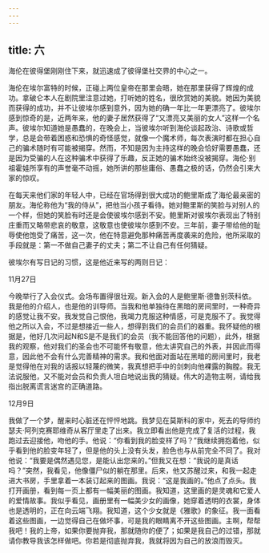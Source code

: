 ```yaml
---
---
---
```

title: 六
---



海伦在彼得堡刚刚住下来，就迅速成了彼得堡社交界的中心之一。

海伦在埃尔富特的时候，正碰上两位皇帝在那里会晤，她在那里获得了辉煌的成功。拿破仑本人在剧院里注意过她，打听她的姓名，很欣赏她的美貌。她因为美貌而获得的成功，并不让彼埃尔感到意外，因为她的确一年比一年更漂亮了。彼埃尔感到惊奇的是，近两年来，他的妻子居然获得了“又漂亮又美丽的女人”这样一个名声。彼埃尔知道她是愚蠢的，在晚会上，当彼埃尔听到海伦谈起政治、诗歌或哲学，总是会带着困惑和恐惧的奇怪感觉，就像一个魔术师，每次表演时都在担心自己的骗术随时有可能被揭穿。然而，不知是因为主持这样的晚会恰好需要愚蠢，还是因为受骗的人在这种骗术中获得了乐趣，反正她的骗术始终没被揭穿。海伦·别祖霍娃所享有的声誉毫不动摇，她所讲的那些庸俗、愚蠢之极的话，仍然会引来大家的惊叹。

在每天来他们家的年轻人中，已经在官场得到很大成功的鲍里斯成了海伦最亲密的朋友。海伦称他为“我的侍从”，把他当小孩子看待。她对鲍里斯的笑脸与对别人的一个样，但她的笑脸有时还是会使彼埃尔感到不安。鲍里斯对彼埃尔表现出了特别庄重而又略带悲哀的敬意，这敬意也使彼埃尔感到不安。三年前，妻子带给他的耻辱使他饱受了痛苦，这一次，他在特意避免那种痛苦再度袭来的危险，他所采取的手段就是：第一不做自己妻子的丈夫；第二不让自己有任何猜疑。

彼埃尔有写日记的习惯，这是他近来写的两则日记：

11月27日

今晚举行了入会仪式。会场布置得很壮观。新入会的人是鲍里斯·德鲁别茨科依。我是他的介绍人，也是他的训导师。当我和他单独待在黑暗的房间里时，一种奇异的感觉让我不安。我发觉自己恨他，我竭力克服这种情感，可是克服不了。我觉得他之所以入会，不过是想接近一些人，想得到我们的会员们的器重。我怀疑他的根据是，他好几次问起N和S是不是我们的会员（我不能回答他的问题），此外，根据我的观察，他对我们的圣会也不可能怀有敬意，他太讲究自己的外表，并因此而得意，因此他不会有什么完善精神的需求。我和他面对面站在黑暗的房间里时，我老是觉得他在对我的话报以轻蔑的微笑，我真想把手中的剑刺向他裸露的胸膛。我无法说服他，又不能对会员和负责人坦白地说出我的猜疑。伟大的造物主啊，请给我指出脱离谎言迷宫的正确道路。

12月9日

我做了一个梦，醒来时心脏还在怦怦地跳。我梦见在莫斯科的家中，死去的导师约瑟夫·阿列克赛耶维奇从客厅里走了出来。我立即看出他是完成了复活的过程，我跑过去迎接他，吻他的手。他说：“你看到我的脸变样了吗？”我继续拥抱着他，似乎看到他的脸变年轻了，但是他的头上没有头发，脸色也与从前完全不同了。我对他说：“我要是偶然遇见您，是能认出您来的。”但我又在想：“我说的是真话吗？”突然，我看见，他像僵尸似的躺在那里。后来，他又苏醒过来，和我一起走进大书房，手里拿着一本装订起来的图画。我说：“这是我画的。”他点了点头。我打开画册，看到每一页上都有一幅美丽的图画。我知道，这里画的是灵魂和它爱人的爱情故事。我似乎看见，画册里有一幅美少女的画像，她穿着透明的衣裳，身体也是透明的，正在向云端飞翔。我知道，这个少女就是《雅歌》的象征。我一面看着这些图画，一边觉得自己在做坏事，可是我的眼睛离不开这些图画。主啊，帮帮我吧！我的上帝，如果你要抛弃我，那就随你的便了；如果是我自己的过错，那就请你教导我该怎样做吧。你若是彻底抛弃我，我就将因为自己的放浪而毁灭。